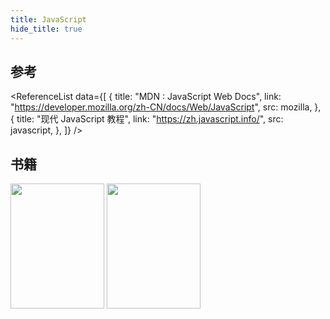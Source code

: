 ```yaml
---
title: JavaScript
hide_title: true
---
```



<FeatureIcon src={javascript} title="JavaScript" />
<LinkList
  data={[
    { title: "变量", link: "/docs/javascript/variable", src: javascript },
    {
      title: "数据类型",
      link: "/docs/javascript/data-type",
      src: javascript,
    },
    {
      title: "运算符和表达式",
      link: "/docs/javascript/operators-and-expressions",
      src: javascript,
    },
    {
      title: "引用类型",
      link: "/docs/javascript/reference-types",
      src: javascript,
    },
    {
      title: "解决方案",
      link: "/docs/javascript/solutions",
      src: javascript,
    },
  ]}
/>

## 参考

<ReferenceList
  data={[
    {
      title: "MDN : JavaScript Web Docs",
      link: "https://developer.mozilla.org/zh-CN/docs/Web/JavaScript",
      src: mozilla,
    },
    {
      title: "现代 JavaScript 教程",
      link: "https://zh.javascript.info/",
      src: javascript,
    },
  ]}
/>

## 书籍

<!-- TODO - Create a component named BookList -->

<div style={{ display: "flex", gap: 12 }}>
  <img
    style={{ boxShadow: "3px 3px 6px -3px black" }}
    height="200"
    width="150"
    src={javascriptRedBook}
  />
  <img
    style={{ boxShadow: "3px 3px 6px -3px black" }}
    height="200"
    width="150"
    src={eloquentJavascript}
  />
</div>
